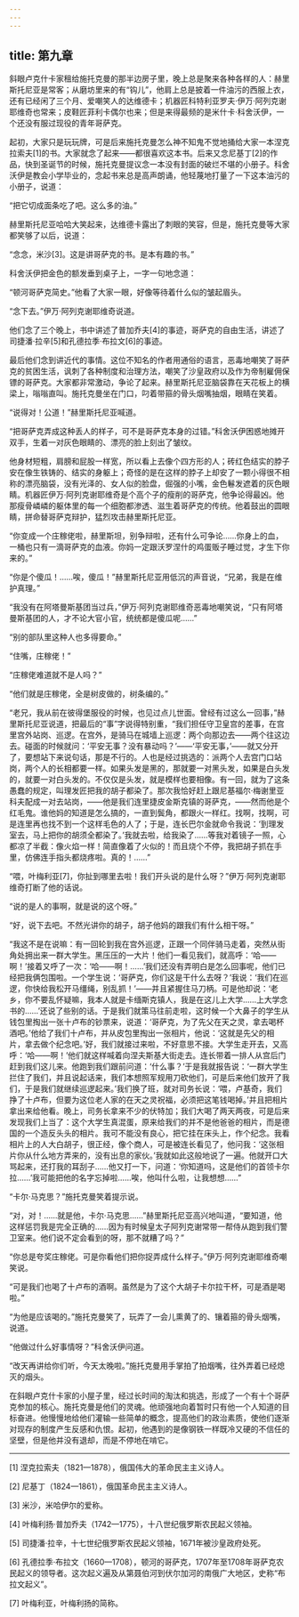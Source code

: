 ```yaml
---
---
---
```

title: 第九章
---




斜眼卢克什卡家租给施托克曼的那半边房子里，晚上总是聚来各种各样的人：赫里斯托尼亚是常客；从磨坊里来的有“钩儿”，他肩上总是披着一件油污的西服上衣，还有已经闲了三个月、爱嘲笑人的达维德卡；机器匠科特利亚罗夫·伊万·阿列克谢耶维奇也常来；皮鞋匠菲利卡偶尔也来；但是来得最频的是米什卡·科舍沃伊，一个还没有服过现役的青年哥萨克。

起初，大家只是玩玩牌，可是后来施托克曼怎么神不知鬼不觉地捅给大家一本涅克拉索夫[1]的书。大家就念了起来——都很喜欢这本书。后来又念尼基丁[2]的作品，快到圣诞节的时候，施托克曼提议念一本没有封面的破烂不堪的小册子。科舍沃伊是教会小学毕业的，念起书来总是高声朗诵，他轻蔑地打量了一下这本油污的小册子，说道：

“把它切成面条吃了吧。这么多的油。”

赫里斯托尼亚哈哈大笑起来，达维德卡露出了刺眼的笑容，但是，施托克曼等大家都笑够了以后，说道：

“念念，米沙[3]。这是讲哥萨克的书。是本有趣的书。”

科舍沃伊把金色的额发垂到桌子上，一字一句地念道：

“顿河哥萨克简史。”他看了大家一眼，好像等待着什么似的皱起眉头。

“念下去。”伊万·阿列克谢耶维奇说道。

他们念了三个晚上，书中讲述了普加乔夫[4]的事迹，哥萨克的自由生活，讲述了司捷潘·拉辛[5]和孔德拉季·布拉文[6]的事迹。

最后他们念到讲近代的事情。这位不知名的作者用通俗的语言，恶毒地嘲笑了哥萨克的贫困生活，讽刺了各种制度和治理方法，嘲笑了沙皇政府以及作为帝制雇佣保镖的哥萨克。大家都非常激动，争论了起来。赫里斯托尼亚脑袋靠在天花板上的横梁上，嗡嗡直叫。施托克曼坐在门口，叼着带箍的骨头烟嘴抽烟，眼睛在笑着。

“说得对！公道！”赫里斯托尼亚喊道。

“把哥萨克弄成这种丢人的样子，可不是哥萨克本身的过错。”科舍沃伊困惑地摊开双手，生着一对灰色眼睛的、漂亮的脸上刻出了皱纹。

他身材短粗，肩膀和屁股一样宽，所以看上去像个四方形的人；砖红色结实的脖子安在像生铁铸的、结实的身躯上；奇怪的是在这样的脖子上却安了一颗小得很不相称的漂亮脑袋，没有光泽的、女人似的脸盘，倔强的小嘴，金色鬈发遮着的灰色眼睛。机器匠伊万·阿列克谢耶维奇是个高个子的瘦削的哥萨克，他争论得最凶。他那瘦骨嶙嶙的躯体里的每一个细胞都渗透、滋生着哥萨克的传统。他着鼓出的圆眼睛，拼命替哥萨克辩护，猛烈攻击赫里斯托尼亚。

“你变成一个庄稼佬啦，赫里斯坦，别争辩啦，还有什么可争论……你身上的血，一桶也只有一滴哥萨克的血液。你妈一定跟沃罗涅什的鸡蛋贩子睡过觉，才生下你来的。”

“你是个傻瓜！……唉，傻瓜！”赫里斯托尼亚用低沉的声音说，“兄弟，我是在维护真理。”

“我没有在阿塔曼斯基团当过兵，”伊万·阿列克谢耶维奇恶毒地嘲笑说，“只有阿塔曼斯基团的人，才不论大官小官，统统都是傻瓜呢……”

“别的部队里这种人也多得要命。”

“住嘴，庄稼佬！”

“庄稼佬难道就不是人吗？”

“他们就是庄稼佬，全是树皮做的，树条编的。”

“老兄，我从前在彼得堡服役的时候，也见过点儿世面。曾经有过这么一回事，”赫里斯托尼亚说道，把最后的“事”字说得特别重，“我们担任守卫皇宫的差事，在宫里宫外站岗、巡逻。在宫外，是骑马在城墙上巡逻：两个向那边去——两个往这边去。碰面的时候就问：‘平安无事？没有暴动吗？’——‘平安无事，’——就又分开了，要想站下来说句话，那是不行的。人也是经过挑选的：派两个人去宫门口站岗，两个人的长相都要一样。如果头发是黑的，那就要一对黑头发，如果是白头发的，就要一对白头发的。不仅仅是头发，就是模样也要相像。有一回，就为了这条愚蠢的规定，叫理发匠把我的胡子都染了。那次我恰好赶上跟尼基福尔·梅谢里亚科夫配成一对去站岗，——他是我们连里捷皮金斯克镇的哥萨克，——然而他是个红毛鬼。谁他妈的知道是怎么搞的，一直到鬓角，都跟火一样红。找啊，找啊，可是连里再也找不到一个这样毛色的人了；于是，连长巴尔金就命令我说：‘到理发室去，马上把你的胡须全都染了。’我就去啦，给我染了……等我对着镜子一照，心都凉了半截：像火焰一样！简直像着了火似的！而且烧个不停，我把胡子抓在手里，仿佛连手指头都烧疼啦。真的！……”

“喂，叶梅利亚[7]，你扯到哪里去啦！我们开头说的是什么呀？”伊万·阿列克谢耶维奇打断了他的话说。

“说的是人的事啊，就是说的这个呀。”

“好，说下去吧。不然光讲你的胡子，胡子他妈的跟我们有什么相干呀。”

“我这不是在说嘛：有一回轮到我在宫外巡逻，正跟一个同伴骑马走着，突然从街角处拥出来一群大学生。黑压压的一大片！他们一看见我们，就高呼：‘哈——啊！’接着又呼了一次：‘哈——啊！……’我们还没有弄明白是怎么回事呢，他们已经把我俩包围啦。一个学生说：‘哥萨克，你们这是干什么去呀？’我说：‘我们在巡逻，你快给我松开马缰绳，别乱抓！’——并且紧握住马刀柄。可是他却说：‘老乡，你不要乱怀疑嘛，我本人就是卡缅斯克镇人，我是在这儿上大学……上大学念书的……’还说了些别的话。于是我们就策马往前走啦，这时候一个大鼻子的学生从钱包里掏出一张十卢布的钞票来，说道：‘哥萨克，为了先父在天之灵，拿去喝杯酒吧。’他给了我们十卢布，并从皮包里掏出一张相片，他说：‘这就是先父的相片，拿去做个纪念吧。’好，我们就接过来啦，不好意思不接。大学生走开去，又高呼：‘哈——啊！’他们就这样喊着向涅夫斯基大街走去。连长带着一排人从宫后门赶到我们这儿来。他跑到我们跟前问道：‘什么事？’于是我就报告说：‘一群大学生拦住了我们，并且说起话来，我们本想照军规用刀砍他们，可是后来他们放开了我们，于是我们就继续巡逻起来。’我们换了班，就对司务长说：‘喂，卢基奇，我们挣了十卢布，但要为这位老人家的在天之灵祝福，必须把这笔钱喝掉。’并且把相片拿出来给他看。晚上，司务长拿来不少的伏特加；我们大喝了两天两夜，可是后来发现我们上当了：这个大学生真混蛋，原来给我们的并不是他爸爸的相片，而是德国的一个造反头头的相片。我可不能没有良心，把它挂在床头上，作个纪念。我看相片上的人大白胡子，很正经，像个商人，可是被连长看见了，他问我：‘这张相片你从什么地方弄来的，没有出息的家伙。’我就如此这般地说了一遍。他就开口大骂起来，还打我的耳刮子……他又打一下，问道：‘你知道吗，这是他们的首领卡尔拉……’我可能把他的名字忘掉啦……唉，他叫什么啦，让我想想……”

“卡尔·马克思？”施托克曼笑着提示说。

“对，对！……就是他，卡尔·马克思……”赫里斯托尼亚高兴地叫道，“要知道，他这样惩罚我是完全正确的……因为有时候皇太子阿列克谢常带一帮侍从跑到我们警卫室来。他们说不定会看到的呀，那不就糟了吗？”

“你总是夸奖庄稼佬。可是你看他们把你捉弄成什么样子。”伊万·阿列克谢耶维奇嘲笑说。

“可是我们也喝了十卢布的酒啊。虽然是为了这个大胡子卡尔拉干杯，可是酒是喝啦。”

“为他是应该喝的。”施托克曼笑了，玩弄了一会儿熏黄了的、镶着箍的骨头烟嘴，说道。

“他做过什么好事情呀？”科舍沃伊问道。

“改天再讲给你们听，今天太晚啦。”施托克曼用手掌拍了拍烟嘴，往外弄着已经熄灭的烟头。

在斜眼卢克什卡家的小屋子里，经过长时间的淘汰和挑选，形成了一个有十个哥萨克参加的核心。施托克曼是他们的灵魂。他顽强地向着暂时只有他一个人知道的目标奋进。他慢慢地给他们灌输一些简单的概念，提高他们的政治素质，使他们逐渐对现存的制度产生反感和仇恨。起初，他遇到的是像钢铁一样既冷又硬的不信任的坚壁，但是他并没有退却，而是不停地在啃它。



* * *



[1] 涅克拉索夫（1821—1878），俄国伟大的革命民主主义诗人。

[2] 尼基丁（1824—1861），俄国革命民主主义诗人。

[3] 米沙，米哈伊尔的爱称。

[4] 叶梅利扬·普加乔夫（1742—1775），十八世纪俄罗斯农民起义领袖。

[5] 司捷潘·拉辛，十七世纪俄罗斯农民起义领袖，1671年被沙皇政府处死。

[6] 孔德拉季·布拉文（1660—1708），顿河的哥萨克，1707年至1708年哥萨克农民起义的领导者。这次起义遍及从第聂伯河到伏尔加河的南俄广大地区，史称“布拉文起义”。

[7] 叶梅利亚，叶梅利扬的简称。